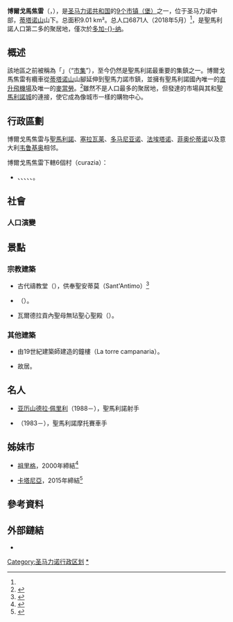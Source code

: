 {{Infobox settlement
|name=博爾戈馬焦雷
|settlement_type        = 市镇（堡）
|official_name          = Borgo Maggiore
|other_name             =
|native_name            =
|nickname               =
|motto                  =
|image_skyline          = Borgo Maggiore seen from San Marino - June 2016.jpg
|imagesize              =
|image_caption          =
|image_flag             = Castello di Borgo maggiore.jpg
|flag_size              = 150px
|image_seal             =
|seal_size              =
|image_shield           = Borgo Maggiore.JPG
|shield_size            = 75px
|image_blank_emblem              =
|blank_emblem_size          =
|image_map              = San Marino-Borgo Maggiore.png
|mapsize                = 150px
|map_caption            = 博爾戈馬焦雷在聖馬利諾的位置
|pushpin_map            = San Marino
|pushpin_label_position = <!-- the position of the pushpin label: left, right, top, bottom, none -->
|subdivision_type       = 國家
|subdivision_name       = {{flag|San Marino}}
|subdivision_type1      =
|subdivision_name1      =
|subdivision_type2      =
|subdivision_name2      =
|subdivision_type3      =
|subdivision_name3      =
|subdivision_type4      =
|subdivision_name4      =
|government_type        =
|leader_title           = 市長（capitano）
|leader_name            = Sergio Nanni（自2007年）
|leader_title1          =  <!-- for places with, say, both a mayor and a city manager -->
|leader_name1           =
|leader_title2          =
|leader_name2           =
|leader_title3          =
|leader_name3           =
|leader_title4          =
|leader_name4           =
|established_title      =
|established_date       =
|established_title2     =  <!-- Incorporated (town) -->
|established_date2      =
|established_title3     =  <!-- Incorporated (city) -->
|established_date3      =
|area_magnitude         =
|unit_pref              = <!--Enter: Imperial, if Imperial (metric) is desired-->
|area_footnotes         =
|area_total_km2             = 9.01
|area_land_km2              =
|area_water_km2             =
|area_total_sq_mi        =
|area_land_sq_mi         =
|area_water_sq_mi        =
|area_water_percent     =
|area_urban_km2             =
|area_urban_sq_mi        =
|area_metro_km2             =
|area_metro_sq_mi        =
|population_as_of       = 2018年5月
|population_footnotes   =
|population_note        =
|population_total       = 6,871<ref name="Office of economic planning, data processing, and statistics, Republic of San Marino">{{cite web|url=http://www.statistica.sm/contents/instance15/files/document/14101672tav_popolazione_.pdf|title=Resident Population per municipality (Castello)|access-date=2019-06-12|language=en|archive-date=2018-08-01|archive-url=https://web.archive.org/web/20180801190536/http://www.statistica.sm/contents/instance15/files/document/14101672tav_popolazione_.pdf|dead-url=no}}</ref>
|population_density_km2     =
|population_density_sq_mi =
|population_metro       =
|population_density_metro_km2 =
|population_density_metro_sq_mi =
|population_urban       =
|population_density_urban_km2 =
|population_density_urban_mi2 =
|timezone               = [[歐洲中部時間|CET]]
|utc_offset             = +1
|timezone_DST           = [[歐洲中部夏令時間|CEST]]
|utc_offset_DST         =
|coordinates            = {{coord|43|56|42.08|N|12|26|59|E|region:SM|display=inline}}
|elevation_footnotes    =  <!--for references: use <ref> </ref> tags-->
|elevation_m              = 525
|elevation_ft           =
|postal_code_type       = 郵政編碼
|postal_code            = 47893
|area_code              =
|blank_name             = [[柯本氣候分類法|氣候]]
|blank_info             = [[溫帶海洋性氣候|Cfb]]
|website                =
|footnotes              =
}}
'''博爾戈馬焦雷'''（{{lang-it|Borgo Maggiore}}，{{IPA-it|ˈborɡo ˈmaddʒore|}}），是[[圣马力诺|圣马力诺共和国]]的[[聖馬利諾行政區劃|9个市镇（堡）]]之一，位于圣马力诺中部，[[蒂塔诺山|蒂塔诺山]]山下。总面积9.01 km²。总人口6871人（2018年5月）<ref name="Office of economic planning, data processing, and statistics, Republic of San Marino"/>，是聖馬利諾人口第二多的聚居地，僅次於[[多加纳|多加-{}-纳]]。

== 概述 ==
該地區之前被稱為「{{lang|it|Mercatale}}」（“[[传统市场|市集]]”），至今仍然是聖馬利諾最重要的集鎮之一。博爾戈馬焦雷有纜車從[[蒂塔诺山|蒂塔诺山]]山腳延伸到聖馬力諾市鎮，並擁有聖馬利諾國內唯一的[[直升飛機場|直升飛機場]]及唯一的[[麥當勞|麥當勞]]。<ref>{{Cite web|title=McDonald a Borgo Maggiore|url=http://mcdonalds.paginegialle.it/mcdonalds/Borgo%20Maggiore/////|access-date=2019-06-12|language=it}}{{Dead link|date=2020年1月 |bot=InternetArchiveBot |fix-attempted=yes }}</ref>雖然不是人口最多的聚居地，但發達的市場與其和[[圣马力诺_(城市)|聖馬利諾城]]的連接，使它成為像城市一樣的購物中心。

== 行政區劃 ==
博爾戈馬焦雷与[[圣马力诺_(城市)|聖馬利諾]]、[[塞拉瓦莱|塞拉瓦莱]]、[[多马尼亚诺|多马尼亚诺]]、[[法埃塔诺|法埃塔诺]]、[[菲奥伦蒂诺|菲奥伦蒂诺]]以及意大利[[韦鲁基奥|韦鲁基奥]]相邻。

博爾戈馬焦雷下轄6個村（curazia）：
*{{tsl|en|Cà Melone|卡美隆}}、{{tsl|en|Cà Rigo|卡里戈}}、{{tsl|en|Cailungo|卡伊倫戈}}、{{tsl|en|San Giovanni sotto le Penne|聖喬凡尼索托萊佩內}}、{{tsl|en|Valdragone|瓦爾德拉貢內}}、{{tsl|en|Ventoso|文托索}}。

== 社會 ==
=== 人口演變 ===
{{Demography
|dimx= 495
|dimy= 373
|popmax= 7000
|passo1= 1000
|passo2= 100
|1986 = 4421
|1996 = 5358
|2000 = 5591
|2010 = 6378
|2013 = 6649
|2017 = 6924
|2018 = 6871
|source= Britannica Book of the Year 1988 / 1998., UPECEDS San Marino
}}

== 景點 ==
=== 宗教建築 ===

* 古代禱教堂（{{lang|it|Antica Chiesa del Suffragio}}），供奉聖安蒂莫（Sant'Antimo）<ref>{{cite web|url=http://www.sanmarinostate.com/castelli/borgo/borgo.htm|title=Castello Borgo Maggiore|access-date=2015-09-10|4=|archive-url=https://web.archive.org/web/20151117023410/http://www.sanmarinostate.com/castelli/borgo/borgo.htm|archive-date=2015-11-17|dead-url=yes|language=it}}</ref>
*{{tsl|en|Santuario della Beata Vergine della Consolazione|聖母神慰聖殿}}（{{lang|it|Santuario della Beata Vergine della Consolazione}}）。
*瓦爾德拉貢內聖母無玷聖心聖殿（{{lang|it|Santuario del Cuore Immacolato di Maria a Valdragone}}）。
=== 其他建築 ===
* 由19世紀建築師{{tsl|en|Francesco Azzurri|弗朗切斯科·阿祖里}}建造的鐘樓（La torre campanaria）。
* {{tsl|en|Domenico Maria Belzoppi|多明尼哥·馬利亞·貝爾佐佩}}故居。

== 名人 ==
* [[亚历山德拉·佩里利|亚历山德拉·佩里利]]（1988－），聖馬利諾射手
* {{tsl|en|Manuel Poggiali|曼努埃爾·波傑蒂}}（1983－），聖馬利諾摩托賽車手

== 姊妹市 ==
* {{Flag|Malta}}[[祖里格|祖里格]]，2000年締結<ref>{{cite web|url=http://zurrieqlocalcouncil.com/town-twinning/|title=Town Twinning - Zurrieq and Borgo Maggiore (San Marino)|language=en|accessdate=2019-06-12|archive-date=2018-11-19|archive-url=https://web.archive.org/web/20181119173023/http://zurrieqlocalcouncil.com/town-twinning/|dead-url=no}}</ref>
* {{Flag|Italy}}[[卡塔尼亞|卡塔尼亞]]，2015年締結<ref>{{cite web|url=http://www.lagazzettacatanese.it/catania-e-borgo-maggiore-san-marino-un-gemellaggio-allinsegna-di-santagata-di-ornella-fichera/|title=ARCHIVIOCatania e Borgo Maggiore (San Marino): un gemellaggio all’insegna di Sant’Agata – di Ornella Fichera|language=it|access-date=2019-06-12|archive-date=2019-07-30|archive-url=https://web.archive.org/web/20190730211856/http://www.lagazzettacatanese.it/catania-e-borgo-maggiore-san-marino-un-gemellaggio-allinsegna-di-santagata-di-ornella-fichera/|dead-url=no}}</ref>

== 參考資料 ==
{{commonscat|Borgo Maggiore}}
{{reflist}}

== 外部鏈結 ==
* {{cite web|url=http://www.sanmarinosite.com/castelli/borgo.html|title=Castello di Borgo Maggiore|language=en, it|access-date=2019-06-12|archive-date=2014-10-07|archive-url=https://web.archive.org/web/20141007085212/http://www.sanmarinosite.com/castelli/borgo.html|dead-url=no}}

{{圣马力诺行政区划}}
{{Authority control}}
[[Category:圣马力诺行政区划|Category:圣马力诺行政区划]]
[[Category:博爾戈馬焦雷|*]]